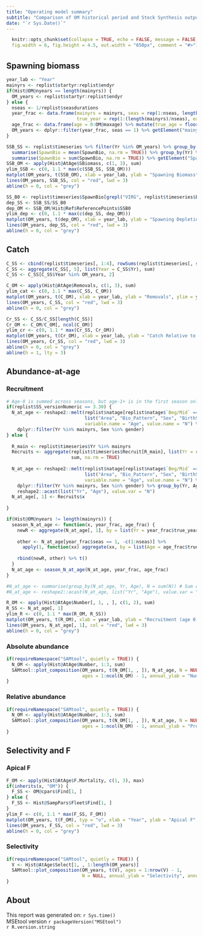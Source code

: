 ```yaml
---
title: "Operating model summary"
subtitle: "Comparison of OM historical period and Stock Synthesis output"
date: "`r Sys.Date()`"
---
```

<style type="text/css">
h1 { /* Header 1 */
  font-size: 24px;
}
</style>

```r
  knitr::opts_chunk$set(collapse = TRUE, echo = FALSE, message = FALSE,
  fig.width = 6, fig.height = 4.5, out.width = "650px", comment = "#>")
```

# {.tabset}

## Spawning biomass

```r
year_lab <- "Year"
mainyrs <- replist$startyr:replist$endyr
if(Hist@OM@nyears == length(mainyrs)) {
  OM_years <- replist$startyr:replist$endyr
} else {
  nseas <- 1/replist$seasdurations
  year_frac <- data.frame(mainyrs = mainyrs, seas = rep(1:nseas, length(mainyrs)/nseas), 
                          true_year = rep(1:(length(mainyrs)/nseas), each = nseas))
  age_frac <- data.frame(age = 0:OM@maxage) %>% mutate(true_age = floor(age/nseas))
  OM_years <- dplyr::filter(year_frac, seas == 1) %>% getElement("mainyrs")
}

SSB_SS <- replist$timeseries %>% filter(Yr %in% OM_years) %>% group_by(Yr, Area) %>% 
  summarise(SpawnBio = mean(SpawnBio, na.rm = TRUE)) %>% group_by(Yr) %>% 
  summarise(SpawnBio = sum(SpawnBio, na.rm = TRUE)) %>% getElement("SpawnBio")
SSB_OM <- apply(Hist@AtAge$SBiomass, c(1, 3), sum)
ylim_SSB <- c(0, 1.1 * max(c(SSB_SS, SSB_OM)))
matplot(OM_years, t(SSB_OM), xlab = year_lab, ylab = "Spawning Biomass", ylim = ylim_SSB, pch = 1, col = "black", typ = "o")
lines(OM_years, SSB_SS, col = "red", lwd = 3)
abline(h = 0, col = "grey")
```

```r
SS_B0 <- replist$timeseries$SpawnBio[grepl("VIRG", replist$timeseries$Era)] %>% sum(na.rm = TRUE)
dep_SS <- SSB_SS/SS_B0
dep_OM <- SSB_OM/Hist@Ref$ReferencePoints$SSB0
ylim_dep <- c(0, 1.1 * max(c(dep_SS, dep_OM)))
matplot(OM_years, t(dep_OM), xlab = year_lab, ylab = "Spawning Depletion", ylim = ylim_dep, pch = 1, col = "black", typ = "o")
lines(OM_years, dep_SS, col = "red", lwd = 3)
abline(h = 0, col = "grey")
```

## Catch

```r
C_SS <- cbind(replist$timeseries[, 1:4], rowSums(replist$timeseries[, startsWith(names(replist$timeseries), "dead(B):")], na.rm = TRUE))
C_SS <- aggregate(C_SS[, 5], list(Year = C_SS$Yr), sum)
C_SS <- C_SS[C_SS$Year %in% OM_years, 2]

C_OM <- apply(Hist@AtAge$Removals, c(1, 3), sum)
ylim_cat <- c(0, 1.1 * max(C_SS, C_OM))
matplot(OM_years, t(C_OM), xlab = year_lab, ylab = "Removals", ylim = ylim_cat, pch = 1, col = "black", typ = "o")
lines(OM_years, C_SS, col = "red", lwd = 3)
abline(h = 0, col = "grey")
```

```r
Cr_SS <- C_SS/C_SS[length(C_SS)]
Cr_OM <- C_OM/C_OM[, ncol(C_OM)]
ylim_cr <- c(0, 1.1 * max(Cr_SS, Cr_OM))
matplot(OM_years, t(Cr_OM), xlab = year_lab, ylab = "Catch Relative to today", ylim = ylim_cr, pch = 1, col = "black", typ = "o")
lines(OM_years, Cr_SS, col = "red", lwd = 3)
abline(h = 0, col = "grey")
abline(h = 1, lty = 3)
```

## Abundance-at-age {.tabset}

### Recruitment

```r
# Age-0 is summed across seasons, but age-1+ is in the first season only
if(replist$SS_versionNumeric == 3.30) {
  N_at_age <- reshape2::melt(replist$natage[replist$natage$`Beg/Mid` == "B" & replist$natage$Seas == 1, -c(9:12)], 
                             list("Area", "Bio_Pattern", "Sex", "BirthSeas", "Settlement", "Platoon", "Morph", "Yr"),
                             variable.name = "Age", value.name = "N") %>% 
    dplyr::filter(Yr %in% mainyrs, Sex %in% gender)
} else {
  
  R_main <- replist$timeseries$Yr %in% mainyrs
  Recruits <- aggregate(replist$timeseries$Recruit[R_main], list(Yr = replist$timeseries$Yr[R_main]), 
                        sum, na.rm = TRUE)
  
  N_at_age <- reshape2::melt(replist$natage[replist$natage$`Beg/Mid` == "B" & replist$natage$Seas == 1, -c(8:11)], 
                             list("Area", "Bio_Pattern", "Sex", "BirthSeas", "Platoon", "Morph", "Yr"),
                             variable.name = "Age", value.name = "N") %>% 
    dplyr::filter(Yr %in% mainyrs, Sex %in% gender) %>% group_by(Yr, Age) %>% summarise(N = sum(N)) %>%
    reshape2::acast(list("Yr", "Age"), value.var = "N")
  N_at_age[, 1] <- Recruits$x
  
}

if(Hist@OM@nyears != length(mainyrs)) {
  season_N_at_age <- function(x, year_frac, age_frac) {
    newR <- aggregate(N_at_age[, 1], by = list(Yr = year_frac$true_year), sum)$x
    
    other <- N_at_age[year_frac$seas == 1, -c(1:nseas)] %>% 
      apply(1, function(xx) aggregate(xx, by = list(Age = age_frac$true_age[-c(1:nseas)]), sum)$x)
    
    rbind(newR, other) %>% t()
  }
  N_at_age <- season_N_at_age(N_at_age, year_frac, age_frac)
}

#N_at_age <- summarise(group_by(N_at_age, Yr, Age), N = sum(N)) # Sum over area, morphs, platoons, sex, etc.
#N_at_age <- reshape2::acast(N_at_age, list("Yr", "Age"), value.var = "N")

R_OM <- apply(Hist@AtAge$Number[, 1, , ], c(1, 2), sum)
R_SS <- N_at_age[, 1]
ylim_R <- c(0, 1.1 * max(R_OM, R_SS))
matplot(OM_years, t(R_OM), xlab = year_lab, ylab = "Recruitment (age 0)", ylim = ylim_R, pch = 1, col = "black", typ = "o")
lines(OM_years, N_at_age[, 1], col = "red", lwd = 3)
abline(h = 0, col = "grey")
```

### Absolute abundance

```r
if(requireNamespace("SAMtool", quietly = TRUE)) {
  N_OM <- apply(Hist@AtAge$Number, 1:3, sum)
  SAMtool::plot_composition(OM_years, t(N_OM[1, , ]), N_at_age, N = NULL, 
                            ages = 1:ncol(N_OM) - 1, annual_ylab = "Numbers at age", annual_yscale = "raw")
}
```

### Relative abundance

```r
if(requireNamespace("SAMtool", quietly = TRUE)) {
  N_OM <- apply(Hist@AtAge$Number, 1:3, sum)
  SAMtool::plot_composition(OM_years, t(N_OM[1, , ]), N_at_age, N = NULL, 
                            ages = 1:ncol(N_OM) - 1, annual_ylab = "Proportions at age")
}
```

## Selectivity and F {.tabset}

### Apical F

```r
F_OM <- apply(Hist@AtAge$F.Mortality, c(1, 3), max)
if(inherits(x, "OM")) {
  F_SS <- OM@cpars$Find[1, ]
} else {
  F_SS <- Hist@SampPars$Fleet$Find[1, ]
}
ylim_F <- c(0, 1.1 * max(F_SS, F_OM))
matplot(OM_years, t(F_OM), typ = "o", xlab = "Year", ylab = "Apical F", ylim = ylim_F, pch = 1, col = "black")
lines(OM_years, F_SS, col = "red", lwd = 3)
abline(h = 0, col = "grey")
```

### Selectivity 

```r
if(requireNamespace("SAMtool", quietly = TRUE)) {
  V <- Hist@AtAge$Select[1, , 1:length(OM_years)]
  SAMtool::plot_composition(OM_years, t(V), ages = 1:nrow(V) - 1,
                            N = NULL, annual_ylab = "Selectivity", annual_yscale = "raw")
}
```

## About

This report was generated on: `r Sys.time()`<br />
MSEtool version `r packageVersion("MSEtool")`<br />
`r R.version.string`<br />

